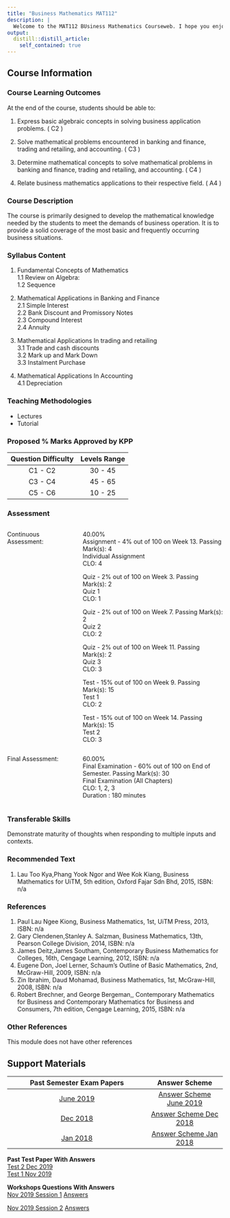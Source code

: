 ```yaml
---
title: "Business Mathematics MAT112"
description: |
  Welcome to the MAT112 BUsiness Mathematics Courseweb. I hope you enjoy it!
output: 
  distill::distill_article:
    self_contained: true
---
```


## Course Information  

### Course Learning Outcomes  
At the end of the course, students should be able to:  

1. Express basic algebraic concepts in solving business application problems. ( C2 )  

2. Solve mathematical problems encountered in banking and finance, trading and retailing, and accounting. ( C3 )  

3. Determine mathematical concepts to solve mathematical problems in banking and finance, trading and retailing, and accounting. ( C4 )  

4. Relate business mathematics applications to their respective field. ( A4 )  

### Course Description  
The course is primarily designed to develop the mathematical knowledge needed by the students to meet the demands of business operation. It is to provide a solid coverage of the most basic and frequently occurring business situations.  

### Syllabus Content  
1. Fundamental Concepts of Mathematics  
  1.1 Review on Algebra:  
  1.2 Sequence  
  
2. Mathematical Applications in Banking and Finance  
  2.1 Simple Interest  
  2.2 Bank Discount and Promissory Notes  
  2.3 Compound Interest  
  2.4 Annuity  
  
3. Mathematical Applications In trading and retailing  
  3.1 Trade and cash discounts  
  3.2 Mark up and Mark Down  
  3.3 Instalment Purchase  
  
4. Mathematical Applications In Accounting  
  4.1 Depreciation  
  
  
### Teaching Methodologies  
  - Lectures  
  - Tutorial  

### Proposed % Marks Approved by KPP  
| Question Difficulty | Levels Range |  
|:-------------------:|:------------:|  
| C1 - C2 | 30 - 45 |  
| C3 - C4 | 45 - 65 |  
| C5 - C6 | 10 - 25 |  

### Assessment  

:::::: {style="display: flex; "}

::: {.column width="30%"}
Continuous Assessment:
:::

::: {.column width="5%"}
\ 
<!-- an empty Div (with a whitespace), serving as
a column separator -->
:::

::: {.column width="65%"}
40.00%  
Assignment - 4% out of 100 on Week 13. Passing Mark(s): 4  
Individual Assignment  
CLO: 4  

Quiz - 2% out of 100 on Week 3. Passing Mark(s): 2  
Quiz 1  
CLO: 1  

Quiz - 2% out of 100 on Week 7. Passing Mark(s): 2  
Quiz 2  
CLO: 2  

Quiz - 2% out of 100 on Week 11. Passing Mark(s): 2  
Quiz 3  
CLO: 3  

Test - 15% out of 100 on Week 9. Passing Mark(s): 15  
Test 1  
CLO: 2  

Test - 15% out of 100 on Week 14. Passing Mark(s): 15  
Test 2  
CLO: 3  
:::  

::::::

:::::: {style="display: flex; "}

::: {.column width="30%"}
Final Assessment:
:::

::: {.column width="5%"}
\ 
<!-- an empty Div (with a whitespace), serving as
a column separator -->
:::

::: {.column width="65%"}
60.00%  
Final Examination - 60% out of 100 on End of Semester. Passing Mark(s): 30  
Final Examination (All Chapters)  
CLO: 1, 2, 3  
Duration : 180 minutes  
:::  

::::::  

### Transferable Skills  
Demonstrate maturity of thoughts when responding to multiple inputs and contexts.  

### Recommended Text  
1. Lau Too Kya,Phang Yook Ngor and Wee Kok Kiang, Business Mathematics for UiTM, 5th edition, Oxford Fajar Sdn Bhd, 2015, ISBN: n/a  

### References  

1. Paul Lau Ngee Kiong, Business Mathematics, 1st, UiTM Press, 2013, ISBN: n/a  
2. Gary Clendenen,Stanley A. Salzman, Business Mathematics, 13th, Pearson College Division, 2014, ISBN: n/a  
3. James Deitz,James Southam, Contemporary Business Mathematics for Colleges, 16th, Cengage Learning, 2012, ISBN: n/a  
4. Eugene Don, Joel Lerner, Schaum's Outline of Basic Mathematics, 2nd, McGraw-Hill, 2009, ISBN: n/a  
5. Zin Ibrahim, Daud Mohamad, Business Mathematics, 1st, McGraw-Hill, 2008, ISBN: n/a  
6. Robert Brechner, and George Bergeman,, Contemporary Mathematics for Business and Contemporary Mathematics for Business and Consumers, 7th edition, Cengage Learning, 2015, ISBN: n/a  

### Other References  
This module does not have other references  

## Support Materials

| Past Semester Exam Papers | Answer Scheme |  
|:-------------------------:|:-------------:|  
| [June 2019](files/support document/mat112/MAT112 June 2019.PDF) | [Answer Scheme June 2019](files/support document/mat112/MAT112 SKEMA JUNE 2019.pdf) |  
| [Dec 2018](files/support document/mat112/MAT112 Dec 2018.PDF) | [Answer Scheme Dec 2018](files/support document/mat112/MAT112 SKEMA DEC 2018.pdf) |  
| [Jan 2018](files/support document/mat112/MAT112 Jan 2018.PDF) | [Answer Scheme Jan 2018](files/support document/mat112/MAT112 SKEMA JAN 2018.pdf) |  


**Past Test Paper With Answers**  
[Test 2 Dec 2019](files/support document/mat112/Test 2 Dec 2019.pdf)  
[Test 1 Nov 2019](files/support document/mat112/Test 1 Nov 2019.pdf)  

**Workshops Questions With Answers**  
[Nov 2019 Session 1](files/support document/mat112/BENGKEL MAT112 NOV 2019 SESI 1.pdf) [Answers](files/support document/mat112/Answer MAT112 Workshop Nov 2019 Session 1.pdf)  

[Nov 2019 Session 2](files/support document/mat112/BENGKEL MAT112 NOV 2019 SESI 2.pdf) [Answers](files/support document/mat112/Answer MAT112 Workshop Nov 2019 Session 2.pdf)    
